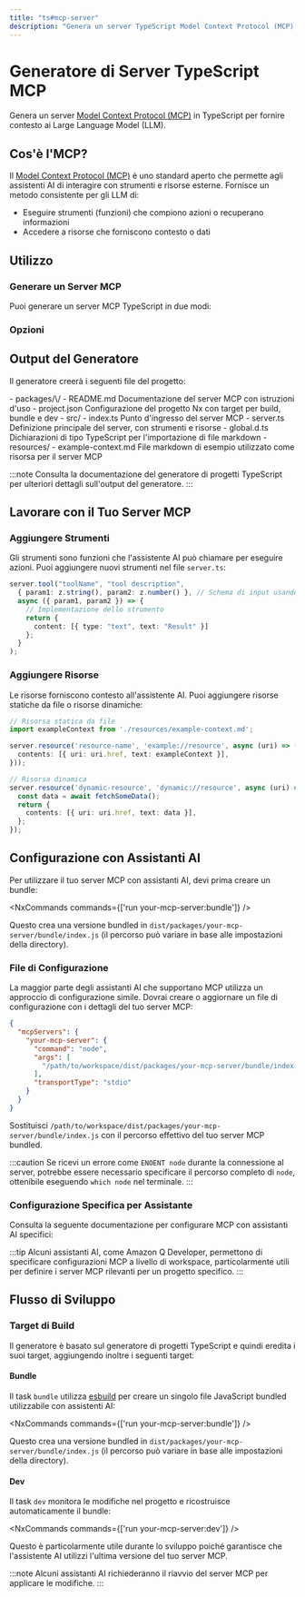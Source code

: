 ```yaml
---
title: "ts#mcp-server"
description: "Genera un server TypeScript Model Context Protocol (MCP) per fornire contesto ai modelli di linguaggio di grandi dimensioni"
---
```





# Generatore di Server TypeScript MCP

Genera un server [Model Context Protocol (MCP)](https://modelcontextprotocol.io/) in TypeScript per fornire contesto ai Large Language Model (LLM).

## Cos'è l'MCP?

Il [Model Context Protocol (MCP)](https://modelcontextprotocol.io/) è uno standard aperto che permette agli assistenti AI di interagire con strumenti e risorse esterne. Fornisce un metodo consistente per gli LLM di:

- Eseguire strumenti (funzioni) che compiono azioni o recuperano informazioni
- Accedere a risorse che forniscono contesto o dati

## Utilizzo

### Generare un Server MCP

Puoi generare un server MCP TypeScript in due modi:

<RunGenerator generator="ts#mcp-server" />

### Opzioni

<GeneratorParameters generator="ts#mcp-server" />

## Output del Generatore

Il generatore creerà i seguenti file del progetto:

<FileTree>
  - packages/\<name>/
    - README.md Documentazione del server MCP con istruzioni d'uso
    - project.json Configurazione del progetto Nx con target per build, bundle e dev
    - src/
      - index.ts Punto d'ingresso del server MCP
      - server.ts Definizione principale del server, con strumenti e risorse
      - global.d.ts Dichiarazioni di tipo TypeScript per l'importazione di file markdown
      - resources/
        - example-context.md File markdown di esempio utilizzato come risorsa per il server MCP
</FileTree>

:::note
Consulta la <Link path="/guides/typescript-project">documentazione del generatore di progetti TypeScript</Link> per ulteriori dettagli sull'output del generatore.
:::

## Lavorare con il Tuo Server MCP

### Aggiungere Strumenti

Gli strumenti sono funzioni che l'assistente AI può chiamare per eseguire azioni. Puoi aggiungere nuovi strumenti nel file `server.ts`:

```typescript
server.tool("toolName", "tool description",
  { param1: z.string(), param2: z.number() }, // Schema di input usando Zod
  async ({ param1, param2 }) => {
    // Implementazione dello strumento
    return {
      content: [{ type: "text", text: "Result" }]
    };
  }
);
```

### Aggiungere Risorse

Le risorse forniscono contesto all'assistente AI. Puoi aggiungere risorse statiche da file o risorse dinamiche:

```typescript
// Risorsa statica da file
import exampleContext from './resources/example-context.md';

server.resource('resource-name', 'example://resource', async (uri) => ({
  contents: [{ uri: uri.href, text: exampleContext }],
}));

// Risorsa dinamica
server.resource('dynamic-resource', 'dynamic://resource', async (uri) => {
  const data = await fetchSomeData();
  return {
    contents: [{ uri: uri.href, text: data }],
  };
});
```

## Configurazione con Assistanti AI

Per utilizzare il tuo server MCP con assistanti AI, devi prima creare un bundle:

<NxCommands commands={['run your-mcp-server:bundle']} />

Questo crea una versione bundled in `dist/packages/your-mcp-server/bundle/index.js` (il percorso può variare in base alle impostazioni della directory).

### File di Configurazione

La maggior parte degli assistanti AI che supportano MCP utilizza un approccio di configurazione simile. Dovrai creare o aggiornare un file di configurazione con i dettagli del tuo server MCP:

```json
{
  "mcpServers": {
    "your-mcp-server": {
      "command": "node",
      "args": [
        "/path/to/workspace/dist/packages/your-mcp-server/bundle/index.js"
      ],
      "transportType": "stdio"
    }
  }
}
```

Sostituisci `/path/to/workspace/dist/packages/your-mcp-server/bundle/index.js` con il percorso effettivo del tuo server MCP bundled.

:::caution
Se ricevi un errore come `ENOENT node` durante la connessione al server, potrebbe essere necessario specificare il percorso completo di `node`, ottenibile eseguendo `which node` nel terminale.
:::

### Configurazione Specifica per Assistante

Consulta la seguente documentazione per configurare MCP con assistanti AI specifici:

<Snippet name="mcp/assistant-docs" />

:::tip
Alcuni assistanti AI, come Amazon Q Developer, permettono di specificare configurazioni MCP a livello di workspace, particolarmente utili per definire i server MCP rilevanti per un progetto specifico.
:::

## Flusso di Sviluppo

### Target di Build

Il generatore è basato sul <Link path="/guides/typescript-project">generatore di progetti TypeScript</Link> e quindi eredita i suoi target, aggiungendo inoltre i seguenti target:

#### Bundle

Il task `bundle` utilizza [esbuild](https://esbuild.github.io/) per creare un singolo file JavaScript bundled utilizzabile con assistenti AI:

<NxCommands commands={['run your-mcp-server:bundle']} />

Questo crea una versione bundled in `dist/packages/your-mcp-server/bundle/index.js` (il percorso può variare in base alle impostazioni della directory).

#### Dev

Il task `dev` monitora le modifiche nel progetto e ricostruisce automaticamente il bundle:

<NxCommands commands={['run your-mcp-server:dev']} />

Questo è particolarmente utile durante lo sviluppo poiché garantisce che l'assistente AI utilizzi l'ultima versione del tuo server MCP.

:::note
Alcuni assistanti AI richiederanno il riavvio del server MCP per applicare le modifiche.
:::